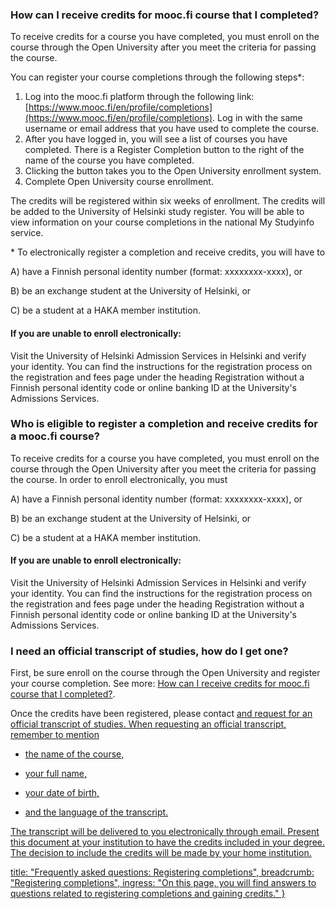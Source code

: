 
<ContentBox>

<SectionBox>
<TOC />
</SectionBox>

<SectionBox>

### How can I receive credits for mooc.fi course that I completed? <a name="study_credits"></a><a name="opintopisteet"></a>

To receive credits for a course you have completed, you must enroll on the course through the Open University after you meet the criteria for passing the course.

You can register your course completions through the following steps*:

1. Log into the mooc.fi platform through the following link: [https://www.mooc.fi/en/profile/completions](https://www.mooc.fi/en/profile/completions). Log in with the same username or email address that you have used to complete the course.
2. After you have logged in, you will see a list of courses you have completed. There is a Register Completion button to the right of the name of the course you have completed.
3. Clicking the button takes you to the Open University enrollment system.
4. Complete Open University course enrollment.

The credits will be registered within six weeks of enrollment. The credits will be added to the University of Helsinki study register. You will be able to view information on your course completions in the national <Link href="https://opintopolku.fi/oma-opintopolku/" target="_blank">My Studyinfo</Link> service.

<Note>
* To electronically register a completion and receive credits, you will have to 

A) have a Finnish personal identity number (format: xxxxxxxx-xxxx), or 

B) be an exchange student at the University of Helsinki, or 

C) be a student at a <Link href="https://wiki.eduuni.fi/display/CSCHAKA/Members+and+partners" target="_blank">HAKA member institution</Link>.

#### If you are unable to enroll electronically:

Visit the University of Helsinki Admission Services in Helsinki and verify your identity. You can find the instructions for the registration process on the registration and fees page under the heading Registration without a Finnish personal identity code or online banking ID at the University's Admissions Services.
</Note>

### Who is eligible to register a completion and receive credits for a mooc.fi course? <a name="eligibility"></a><a name="opintopisteet_tutkintoon"></a>

To receive credits for a course you have completed, you must enroll on the course through the Open University after you meet the criteria for passing the course. In order to enroll electronically, you must

A) have a Finnish personal identity number (format: xxxxxxxx-xxxx), or 

B) be an exchange student at the University of Helsinki, or 

C) be a student at a <Link href="https://wiki.eduuni.fi/display/CSCHAKA/Members+and+partners" target="_blank">HAKA member institution</Link>.

#### If you are unable to enroll electronically:

Visit the University of Helsinki Admission Services in Helsinki and verify your identity. You can find the instructions for the registration process on the registration and fees page under the heading Registration without a Finnish personal identity code or online banking ID at the University's Admissions Services.

### I need an official transcript of studies, how do I get one? <a name="transcript"></a><a name="opintorekisteriote"></a>

First, be sure enroll on the course through the Open University and register your course completion. See more: [How can I receive credits for mooc.fi course that I completed?](#study_credits). 

Once the credits have been registered, please contact <a href="mailto:avoin-student@helsinki.fi" /> and request for an official transcript of studies. When requesting an official transcript, remember to mention

* the name of the course,

* your full name,

* your date of birth,

* and the language of the transcript.

The transcript will be delivered to you electronically through email. Present this document at your institution to have the credits included in your degree. The decision to include the credits will be made by your home institution.

</SectionBox>
</ContentBox>

  title: "Frequently asked questions: Registering completions",
  breadcrumb: "Registering completions",
  ingress: "On this page, you will find answers to questions related to registering completions and gaining credits."
}